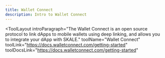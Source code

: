 ```yaml
---
title: Wallet Connect
description: Intro to Wallet Connect
---
```


<ToolLayout
    introParagraph="The Wallet Connect is an open source protocol to link dApps to mobile wallets using deep linking, and allows you to integrate your dApp with SKALE."
    toolName="Wallet Connect"
    toolLink="https://docs.walletconnect.com/getting-started"
    toolDocsLink="https://docs.walletconnect.com/getting-started"
>
</ToolLayout>